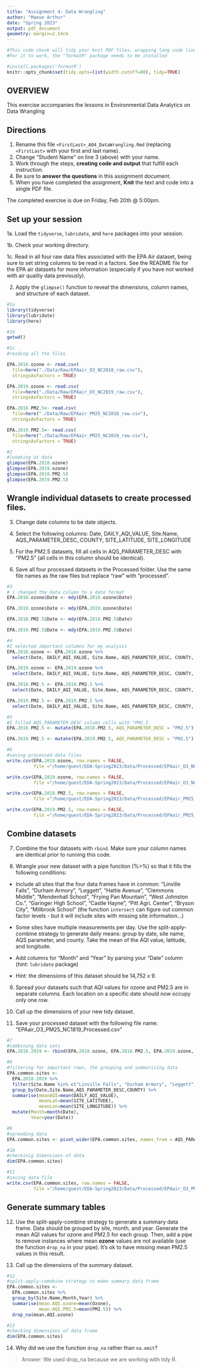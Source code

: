 ```yaml
---
title: "Assignment 4: Data Wrangling"
author: "Maeve Arthur"
date: "Spring 2023"
output: pdf_document
geometry: margin=2.54cm
---
```


```r
#This code chunk will tidy your knit PDF files, wrapping long code lines
#For it to work, the "formatR" package needs to be installed

#install.packages('formatR')
knitr::opts_chunk$set(tidy.opts=list(width.cutoff=80), tidy=TRUE)
```


## OVERVIEW

This exercise accompanies the lessons in Environmental Data Analytics on Data Wrangling 

## Directions

1.  Rename this file `<FirstLast>_A04_DataWrangling.Rmd` (replacing `<FirstLast>` with your first and last name).
2. Change "Student Name" on line 3 (above) with your name.
3. Work through the steps, **creating code and output** that fulfill each instruction.
4. Be sure to **answer the questions** in this assignment document.
5. When you have completed the assignment, **Knit** the text and code into a single PDF file.

The completed exercise is due on Friday, Feb 20th @ 5:00pm.

## Set up your session 

1a. Load the `tidyverse`,  `lubridate`, and `here` packages into your session.

1b. Check your working directory.

1c. Read in all four raw data files associated with the EPA Air dataset, being sure to set string columns to be read in a factors. See the README file for the EPA air datasets for more information (especially if you have not worked with air quality data previously). 

2. Apply the `glimpse()` function to reveal the dimensions, column names, and structure of each dataset. 

```r
#1a 
library(tidyverse)
library(lubridate)
library(here)

#1b 
getwd()

#1c 
#reading all the files

EPA.2018.ozone <- read.csv(
  file=here("./Data/Raw/EPAair_O3_NC2018_raw.csv"), 
  stringsAsFactors = TRUE)

EPA.2019.ozone <- read.csv(
  file=here("./Data/Raw/EPAair_O3_NC2019_raw.csv"), 
  stringsAsFactors = TRUE)

EPA.2018.PM2.5<- read.csv(
  file=here("./Data/Raw/EPAair_PM25_NC2018_raw.csv"), 
  stringsAsFactors = TRUE)

EPA.2019.PM2.5<- read.csv(
  file=here("./Data/Raw/EPAair_PM25_NC2019_raw.csv"), 
  stringsAsFactors = TRUE)

#2 
#loooking at data
glimpse(EPA.2018.ozone)
glimpse(EPA.2019.ozone)
glimpse(EPA.2018.PM2.5)
glimpse(EPA.2019.PM2.5)

```


## Wrangle individual datasets to create processed files.

3. Change date columns to be date objects.

4. Select the following columns: Date, DAILY_AQI_VALUE, Site.Name, AQS_PARAMETER_DESC, COUNTY, SITE_LATITUDE, SITE_LONGITUDE

5. For the PM2.5 datasets, fill all cells in AQS_PARAMETER_DESC with "PM2.5" (all cells in this column should be identical).

6. Save all four processed datasets in the Processed folder. Use the same file names as the raw files but replace "raw" with "processed".

```r
#3
# i changed the data column to a date format
EPA.2018.ozone$Date <- mdy(EPA.2018.ozone$Date)

EPA.2019.ozone$Date <- mdy(EPA.2019.ozone$Date)

EPA.2018.PM2.5$Date <- mdy(EPA.2018.PM2.5$Date)

EPA.2019.PM2.5$Date <- mdy(EPA.2019.PM2.5$Date)

#4
#I selected important columns for my analysis
EPA.2018.ozone <- EPA.2018.ozone %>%
  select(Date, DAILY_AQI_VALUE, Site.Name, AQS_PARAMETER_DESC, COUNTY, SITE_LATITUDE, SITE_LONGITUDE)

EPA.2019.ozone <- EPA.2019.ozone %>%
  select(Date, DAILY_AQI_VALUE, Site.Name, AQS_PARAMETER_DESC, COUNTY, SITE_LATITUDE, SITE_LONGITUDE)

EPA.2018.PM2.5 <- EPA.2018.PM2.5 %>%
  select(Date, DAILY_AQI_VALUE, Site.Name, AQS_PARAMETER_DESC, COUNTY, SITE_LATITUDE, SITE_LONGITUDE)

EPA.2019.PM2.5 <- EPA.2019.PM2.5 %>%
  select(Date, DAILY_AQI_VALUE, Site.Name, AQS_PARAMETER_DESC, COUNTY, SITE_LATITUDE, SITE_LONGITUDE)

#5
#I filled AQS_PARAMETER_DESC column cells with "PM2.5
EPA.2018.PM2.5 <- mutate(EPA.2018.PM2.5, AQS_PARAMETER_DESC = "PM2.5")

EPA.2019.PM2.5 <- mutate(EPA.2019.PM2.5, AQS_PARAMETER_DESC = "PM2.5")

#6
#saving processed data files
write.csv(EPA.2018.ozone, row.names = FALSE, 
          file ="/home/guest/EDA-Spring2023/Data/Processed/EPAair_O3_NC2018_processed.csv")

write.csv(EPA.2019.ozone, row.names = FALSE, 
          file ="/home/guest/EDA-Spring2023/Data/Processed/EPAair_O3_NC2019_processed.csv")

write.csv(EPA.2018.PM2.5, row.names = FALSE, 
          file ="/home/guest/EDA-Spring2023/Data/Processed/EPAair_PM25_NC2018_processed.csv")

write.csv(EPA.2019.PM2.5, row.names = FALSE, 
          file ="/home/guest/EDA-Spring2023/Data/Processed/EPAair_PM25_NC2019_processed.csv")

```


## Combine datasets

7. Combine the four datasets with `rbind`. Make sure your column names are identical prior to running this code.

8. Wrangle your new dataset with a pipe function (%>%) so that it fills the following conditions: 

  * Include all sites that the four data frames have in common: "Linville Falls", "Durham Armory", "Leggett", "Hattie Avenue", "Clemmons Middle", "Mendenhall School", "Frying Pan Mountain", "West Johnston Co.", "Garinger High School", "Castle Hayne", "Pitt Agri. Center", "Bryson City", "Millbrook School" (the function `intersect` can figure out common factor levels - but it will include sites with missing site information...) 

  * Some sites have multiple measurements per day. Use the split-apply-combine strategy to generate daily means: group by date, site name, AQS parameter, and county. Take the mean of the AQI value, latitude, and longitude.
  
  * Add columns for "Month" and "Year" by parsing your "Date" column (hint: `lubridate` package)
  
  * Hint: the dimensions of this dataset should be 14,752 x 9.

9. Spread your datasets such that AQI values for ozone and PM2.5 are in separate columns. Each location on a specific date should now occupy only one row.

10. Call up the dimensions of your new tidy dataset.

11. Save your processed dataset with the following file name: "EPAair_O3_PM25_NC1819_Processed.csv"

```r
#7 
#combining data sets
EPA.2018.2019 <- rbind(EPA.2018.ozone, EPA.2018.PM2.5, EPA.2019.ozone, EPA.2019.PM2.5)

#8 
#filtering for important rows, the grouping and summarizing data
EPA.common.sites <- 
  EPA.2018.2019 %>%
  filter(Site.Name %in% c("Linville Falls", "Durham Armory", "Leggett", "Hattie Avenue", "Clemmons Middle", "Mendenhall School", "Frying Pan Mountain", "West Johnston Co.", "Garinger High School", "Castle Hayne", "Pitt Agri. Center", "Bryson City", "Millbrook School"))%>%
  group_by(Date,Site.Name,AQS_PARAMETER_DESC,COUNTY) %>%
  summarise(meanAQI=mean(DAILY_AQI_VALUE),
            meanLat=mean(SITE_LATITUDE),
            meanLon=mean(SITE_LONGITUDE)) %>%
  mutate(Month=month(Date),
         Year=year(Date))

#9
#spreading data
EPA.common.sites <- pivot_wider(EPA.common.sites, names_from = AQS_PARAMETER_DESC, values_from = meanAQI)

#10
#checkinig dimensions of data
dim(EPA.common.sites)

#11
#saving data file
write.csv(EPA.common.sites, row.names = FALSE, 
          file ="/home/guest/EDA-Spring2023/Data/Processed/EPAair_O3_PM25_NC1819_Processed.csv")


```


## Generate summary tables

12. Use the split-apply-combine strategy to generate a summary data frame. Data should be grouped by site, month, and year. Generate the mean AQI values for ozone and PM2.5 for each group. Then, add a pipe to remove instances where mean **ozone** values are not available (use the function `drop_na` in your pipe). It's ok to have missing mean PM2.5 values in this result. 

13. Call up the dimensions of the summary dataset.

```r

#12
#split-apply-comobine strategy to make summary data frame
EPA.common.sites <- 
  EPA.common.sites %>%
  group_by(Site.Name,Month,Year) %>%
  summarise(mean.AQI.ozone=mean(Ozone),
            mean.AQI.PM2.5=mean(PM2.5)) %>%
  drop_na(mean.AQI.ozone)

#13
#checking dimensions of data frame
dim(EPA.common.sites)

```

14. Why did we use the function `drop_na` rather than `na.omit`?

> Answer: We used drop_na because we are working with tidy R.

